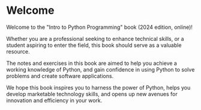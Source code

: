 
# Welcome {.unnumbered}

<!--
![](/images/python-banner.jpeg){fig-align="center" fig-alt="Intro to Software Development in Python (banner image)"}
-->

Welcome to the \"Intro to Python Programming\" book (<span id="auto-copyright-year">2024</span> edition, online)!


Whether you are a professional seeking to enhance technical skills, or a student aspiring to enter the field, this book should serve as a valuable resource.

The notes and exercises in this book are aimed to help you achieve a working knowledge of Python, and gain confidence in using Python to solve problems and create software applications.

We hope this book inspires you to harness the power of Python, helps you develop marketable technology skills, and opens up new avenues for innovation and efficiency in your work.


<script type="text/javascript">

    today = new Date();
    thisYear =  today.getFullYear();
    console.log("THE YEAR IS: ", thisYear);

    var year = document.getElementById("auto-copyright-year");
    year.innerText = thisYear;

</script>
